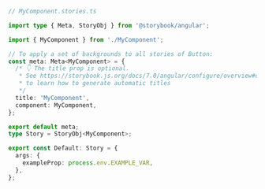 ```ts
// MyComponent.stories.ts

import type { Meta, StoryObj } from '@storybook/angular';

import { MyComponent } from './MyComponent';

// To apply a set of backgrounds to all stories of Button:
const meta: Meta<MyComponent> = {
  /* 👇 The title prop is optional.
   * See https://storybook.js.org/docs/7.0/angular/configure/overview#configure-story-loading
   * to learn how to generate automatic titles
   */
  title: 'MyComponent',
  component: MyComponent,
};

export default meta;
type Story = StoryObj<MyComponent>;

export const Default: Story = {
  args: {
    exampleProp: process.env.EXAMPLE_VAR,
  },
};
```
